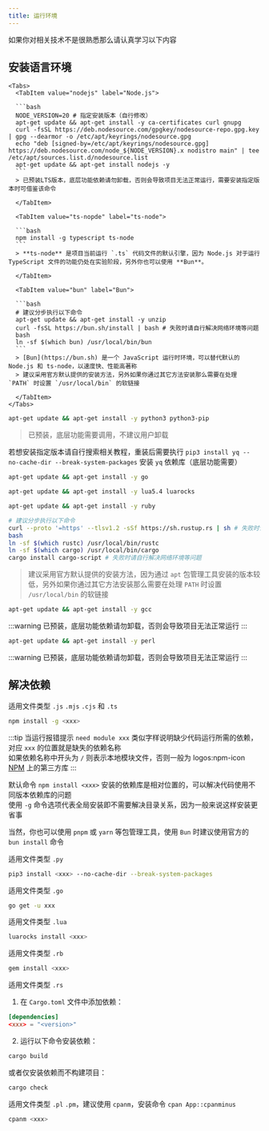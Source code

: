```yaml
---
title: 运行环境
---
```


如果你对相关技术不是很熟悉那么请认真学习以下内容

## 安装语言环境

<Tabs>
  <TabItem value="js&ts" label="JavaScript / TypeScript">

    <Tabs>
      <TabItem value="nodejs" label="Node.js">

      ```bash
      NODE_VERSION=20 # 指定安装版本（自行修改）
      apt-get update && apt-get install -y ca-certificates curl gnupg
      curl -fsSL https://deb.nodesource.com/gpgkey/nodesource-repo.gpg.key | gpg --dearmor -o /etc/apt/keyrings/nodesource.gpg
      echo "deb [signed-by=/etc/apt/keyrings/nodesource.gpg] https://deb.nodesource.com/node_${NODE_VERSION}.x nodistro main" | tee /etc/apt/sources.list.d/nodesource.list
      apt-get update && apt-get install nodejs -y
      ```
      > 已预装LTS版本，底层功能依赖请勿卸载，否则会导致项目无法正常运行，需要安装指定版本时可借鉴该命令

      </TabItem>

      <TabItem value="ts-nopde" label="ts-node">

      ```bash
      npm install -g typescript ts-node
      ```
      > **ts-node** 是项目当前运行 `.ts` 代码文件的默认引擎，因为 Node.js 对于运行 TypeScript 文件的功能仍处在实验阶段，另外你也可以使用 **Bun**。

      </TabItem>

      <TabItem value="bun" label="Bun">

      ```bash
      # 建议分步执行以下命令
      apt-get update && apt-get install -y unzip
      curl -fsSL https://bun.sh/install | bash # 失败时请自行解决网络环境等问题
      bash
      ln -sf $(which bun) /usr/local/bin/bun
      ```
      > [Bun](https://bun.sh) 是一个 JavaScript 运行时环境，可以替代默认的 Node.js 和 ts-node，以速度快、性能高著称  
      > 建议采用官方默认提供的安装方法，另外如果你通过其它方法安装那么需要在处理 `PATH` 时设置 `/usr/local/bin` 的软链接

      </TabItem>
    </Tabs>

  </TabItem>

  <TabItem value="python" label="Python">

  ```bash
  apt-get update && apt-get install -y python3 python3-pip
  ```
  > 已预装，底层功能需要调用，不建议用户卸载  

  若想安装指定版本请自行搜索相关教程，重装后需要执行 `pip3 install yq --no-cache-dir --break-system-packages` 安装 `yq` 依赖库（底层功能需要）

  </TabItem>

  <TabItem value="go" label="Go">

  ```bash
  apt-get update && apt-get install -y go
  ```

  </TabItem>

  <TabItem value="lua" label="Lua">

  ```bash
  apt-get update && apt-get install -y lua5.4 luarocks
  ```

  </TabItem>

  <TabItem value="ruby" label="Ruby">

  ```bash
  apt-get update && apt-get install -y ruby
  ```

  </TabItem>

  <TabItem value="rust" label="Rust">

  ```bash
  # 建议分步执行以下命令
  curl --proto '=https' --tlsv1.2 -sSf https://sh.rustup.rs | sh # 失败时请自行解决网络环境等问题
  bash
  ln -sf $(which rustc) /usr/local/bin/rustc
  ln -sf $(which cargo) /usr/local/bin/cargo
  cargo install cargo-script # 失败时请自行解决网络环境等问题
  ```
  > 建议采用官方默认提供的安装方法，因为通过 `apt` 包管理工具安装的版本较低，另外如果你通过其它方法安装那么需要在处理 `PATH` 时设置 `/usr/local/bin` 的软链接

  </TabItem>

  <TabItem value="c" label="C">

  ```bash
  apt-get update && apt-get install -y gcc
  ```
  :::warning
  已预装，底层功能依赖请勿卸载，否则会导致项目无法正常运行
  :::

  </TabItem>

  <TabItem value="perl" label="Perl">

  ```bash
  apt-get update && apt-get install -y perl
  ```
  :::warning
  已预装，底层功能依赖请勿卸载，否则会导致项目无法正常运行
  :::

  </TabItem>
</Tabs>


## 解决依赖

<Tabs>
  <TabItem value="js&ts" label="JavaScript 和 TypeScript (Node.js / ts-node / Bun)" default>

  适用文件类型 `.js` `.mjs` `.cjs` 和 `.ts`

  ```bash
  npm install -g <xxx>
  ```
  :::tip
  当运行报错提示 `need module xxx` 类似字样说明缺少代码运行所需的依赖，对应 `xxx` 的位置就是缺失的依赖名称  
  如果依赖名称中开头为 `/` 则表示本地模块文件，否则一般为 <Icon size="18">logos\:npm-icon</Icon> [NPM](https://www.npmjs.com) 上的第三方库
  :::

  默认命令 `npm install <xxx>` 安装的依赖库是相对位置的，可以解决代码使用不同版本依赖库的问题  
  使用 `-g` 命令选项代表全局安装即不需要解决目录关系，因为一般来说这样安装更省事

  当然，你也可以使用 `pnpm` 或 `yarn` 等包管理工具，使用 `Bun` 时建议使用官方的 `bun install` 命令

  </TabItem>

  <TabItem value="py" label="Python">

  适用文件类型 `.py`

  ```bash
  pip3 install <xxx> --no-cache-dir --break-system-packages
  ```

  </TabItem>

  <TabItem value="go" label="Go">

  适用文件类型 `.go`

  ```bash
  go get -u xxx
  ```

  </TabItem>

  <TabItem value="lua" label="Lua">

  适用文件类型 `.lua`

  ```bash
  luarocks install <xxx>
  ```

  </TabItem>

  <TabItem value="rb" label="Ruby">

  适用文件类型 `.rb`

  ```bash
  gem install <xxx>
  ```

  </TabItem>

  <TabItem value="rs" label="Rust">

  适用文件类型 `.rs`

  1. 在 `Cargo.toml` 文件中添加依赖：

  ```toml
  [dependencies]
  <xxx> = "<version>"
  ```

  2. 运行以下命令安装依赖：

  ```bash
  cargo build
  ```

  或者仅安装依赖而不构建项目：

  ```bash
  cargo check
  ```

  </TabItem>

  <TabItem value="pl" label="Perl">

  适用文件类型 `.pl` `.pm`，建议使用 `cpanm`，安装命令 `cpan App::cpanminus`

  ```bash
  cpanm <xxx>
  ```

  </TabItem>
</Tabs>
